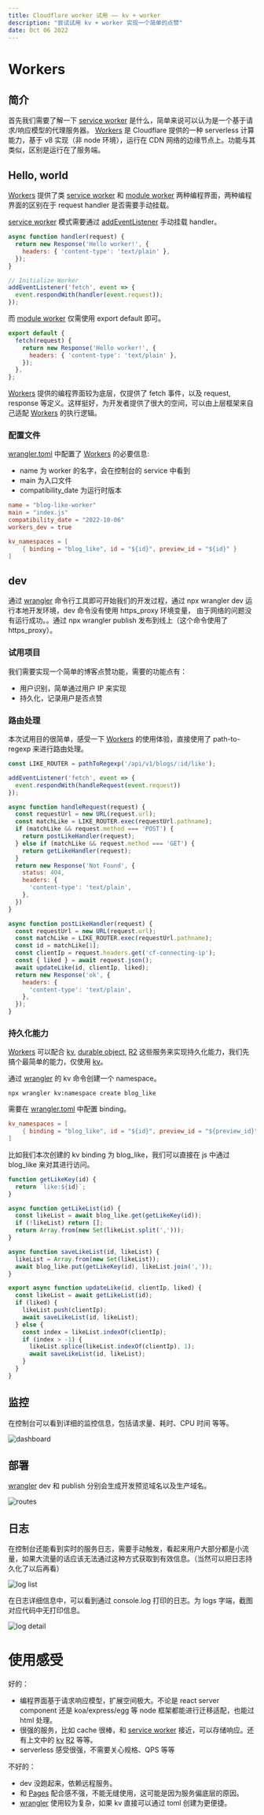 ```yaml
---
title: Cloudflare worker 试用 —— kv + worker
description: "尝试试用 kv + worker 实现一个简单的点赞"
date: Oct 06 2022
---
```


# Workers

## 简介
首先我们需要了解一下 [service worker][] 是什么，简单来说可以认为是一个基于请求/响应模型的代理服务器。
[Workers][] 是 Cloudflare 提供的一种 serverless 计算能力，基于 v8 实现（非 node 环境），运行在 CDN 网络的边缘节点上。功能与其类似，区别是运行在了服务端。

## Hello, world
[Workers][] 提供了类 [service worker][] 和 [module worker][] 两种编程界面，两种编程界面的区别在于 request handler 是否需要手动挂载。

[service worker][] 模式需要通过 [addEventListener][] 手动挂载 handler。
```js
async function handler(request) {
  return new Response('Hello worker!', {
    headers: { 'content-type': 'text/plain' },
  });
}

// Initialize Worker
addEventListener('fetch', event => {
  event.respondWith(handler(event.request));
});
```

而 [module worker][] 仅需使用 export default 即可。

```js
export default {
  fetch(request) {
    return new Response('Hello worker!', {
      headers: { 'content-type': 'text/plain' },
    });
  },
};
```

[Workers][] 提供的编程界面较为底层，仅提供了 fetch 事件，以及 request, response 等定义。这样挺好，为开发者提供了很大的空间，可以由上层框架来自己适配 [Workers][] 的执行逻辑。

### 配置文件
[wrangler.toml][] 中配置了 [Workers][] 的必要信息:
- name 为 worker 的名字，会在控制台的 service 中看到
- main 为入口文件
- compatibility_date 为运行时版本

```toml
name = "blog-like-worker"
main = "index.js"
compatibility_date = "2022-10-06"
workers_dev = true

kv_namespaces = [
    { binding = "blog_like", id = "${id}", preview_id = "${id}" }
]
```


## dev
通过 [wrangler][] 命令行工具即可开始我们的开发过程，通过 npx wrangler dev 运行本地开发环境，dev 命令没有使用 https_proxy 环境变量，
由于网络的问题没有运行成功。。通过 npx wrangler publish 发布到线上（这个命令使用了 https_proxy）。

### 试用项目
我们需要实现一个简单的博客点赞功能，需要的功能点有：
- 用户识别，简单通过用户 IP 来实现
- 持久化，记录用户是否点赞

### 路由处理
本次试用目的很简单，感受一下 [Workers][] 的使用体验，直接使用了 path-to-regexp 来进行路由处理。

```js
const LIKE_ROUTER = pathToRegexp('/api/v1/blogs/:id/like');

addEventListener('fetch', event => {
  event.respondWith(handleRequest(event.request))
});

async function handleRequest(request) {
  const requestUrl = new URL(request.url);
  const matchLike = LIKE_ROUTER.exec(requestUrl.pathname);
  if (matchLike && request.method === 'POST') {
    return postLikeHandler(request);
  } else if (matchLike && request.method === 'GET') {
    return getLikeHandler(request);
  }
  return new Response('Not Found', {
    status: 404,
    headers: {
      'content-type': 'text/plain',
    },
  })
}

async function postLikeHandler(request) {
  const requestUrl = new URL(request.url);
  const matchLike = LIKE_ROUTER.exec(requestUrl.pathname);
  const id = matchLike[1];
  const clientIp = request.headers.get('cf-connecting-ip');
  const { liked } = await request.json();
  await updateLike(id, clientIp, liked);
  return new Response('ok', {
    headers: {
      'content-type': 'text/plain',
    },
  });
}
```

### 持久化能力
[Workers][] 可以配合 [kv][], [durable object][], [R2][] 这些服务来实现持久化能力，我们先搞个最简单的能力，仅使用 [kv][]。

通过 [wrangler][] 的 kv 命令创建一个 namespace。

```shell
npx wrangler kv:namespace create blog_like
```

需要在 [wrangler.toml][] 中配置 binding。

```toml
kv_namespaces = [
    { binding = "blog_like", id = "${id}", preview_id = "${preview_id}" }
]
```

比如我们本次创建的 kv binding 为 blog_like，我们可以直接在 js 中通过 blog_like 来对其进行访问。

```js
function getLikeKey(id) {
  return `like:${id}`;
}

async function getLikeList(id) {
  const likeList = await blog_like.get(getLikeKey(id));
  if (!likeList) return [];
  return Array.from(new Set(likeList.split(',')));
}

async function saveLikeList(id, likeList) {
  likeList = Array.from(new Set(likeList));
  await blog_like.put(getLikeKey(id), likeList.join(','));
}

export async function updateLike(id, clientIp, liked) {
  const likeList = await getLikeList(id);
  if (liked) {
    likeList.push(clientIp);
    await saveLikeList(id, likeList);
  } else {
    const index = likeList.indexOf(clientIp);
    if (index > -1) {
      likeList.splice(likeList.indexOf(clientIp), 1);
      await saveLikeList(id, likeList);
    }
  }
}
```

## 监控
在控制台可以看到详细的监控信息，包括请求量、耗时、CPU 时间 等等。

![dashboard](/posts/workers/worker-dashboard.jpg)

## 部署
[wrangler][] dev 和 publish 分别会生成开发预览域名以及生产域名。

![routes](/posts/workers/worker-route.jpg)

## 日志
在控制台还能看到实时的服务日志，需要手动触发，看起来用户大部分都是小流量，如果大流量的话应该无法通过这种方式获取到有效信息。（当然可以把日志持久化了以后再看）

![log list](/posts/workers/worker-log-list.jpg)

在日志详细信息中，可以看到通过 console.log 打印的日志。为 logs 字端，截图对应代码中无打印信息。

![log detail](/posts/workers/worker-log-detail.jpg)

# 使用感受
好的：
- 编程界面基于请求响应模型，扩展空间极大。不论是 react server component 还是 koa/express/egg 等 node 框架都能进行迁移适配，也能过 html 处理。
- 很强的服务，比如 cache 很棒，和 [service worker][] 接近，可以存储响应。还有上文中的 [kv][] [R2][] 等等。
- serverless 感受很强，不需要关心规格、QPS 等等

不好的：
- dev 没跑起来，依赖远程服务。
- 和 [Pages][] 配合感不强，不能无缝使用，这可能是因为服务偏底层的原因。
- [wrangler][] 使用较为复杂，如果 kv 直接可以通过 toml 创建为更便捷。


[service worker]: https://developer.mozilla.org/en-US/docs/Web/API/Service_Worker_API
[Workers]: https://developers.cloudflare.com/workers/
[module worker]: https://developers.cloudflare.com/workers/learning/migrating-to-module-workers/
[addEventListener]: https://developers.cloudflare.com/workers/runtime-apis/add-event-listener/
[wrangler]: https://developers.cloudflare.com/workers/wrangler/get-started/
[kv]: https://developers.cloudflare.com/workers/runtime-apis/kv/
[durable object]: https://developers.cloudflare.com/workers/runtime-apis/durable-objects/
[R2]: https://developers.cloudflare.com/r2/data-access/workers-api/workers-api-reference/
[wrangler.toml]: https://developers.cloudflare.com/workers/wrangler/configuration/
[Pages]: https://developers.cloudflare.com/pages/
